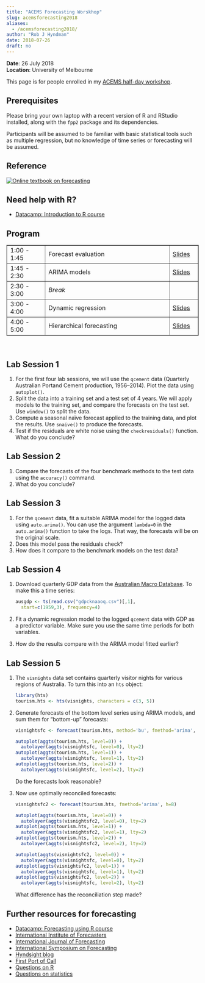 ```yaml
---
title: "ACEMS Forecasting Worskhop"
slug: acemsforecasting2018
aliases:
  - /acemsforecasting2018/
author: "Rob J Hyndman"
date: 2018-07-26
draft: no
---
```


**Date**: 26 July 2018<br>
**Location**: University of Melbourne

This page is for people enrolled in my [ACEMS half-day workshop](https://acems.org.au/events/acems-ecr-retreat-mid-year-2018).

## Prerequisites

Please bring your own laptop with a recent version of R and RStudio installed, along with the `fpp2` package and its dependencies.

Participants will be assumed to be familiar with basic statistical tools such as multiple regression, but no knowledge of time series or forecasting will be assumed.

## Reference

<a href="http://OTexts.org/fpp2" target="_new">
![Online textbook on forecasting](https://otexts.org/fpp2/fpp2_cover.jpg)
</a>

## Need help with R?

* [Datacamp: Introduction to R course](https://www.datacamp.com/courses/free-introduction-to-r)

## Program

<table border=1 cellpadding=2 cellspacing=5 width=100%>
<col width="20%">
<col width="65%">
<col width="15%">
<tr>
  <td>1:00 - 1:45</td>
  <td>Forecast evaluation</td>
  <td><a href="/acemsforecasting2018/1-Forecast-Evaluation.pdf" target="_new">Slides</a></td>
</tr>
<tr>
  <td>1:45 - 2:30</td>
  <td>ARIMA models</td>
  <td><a href="/acemsforecasting2018/2-ARIMA.pdf" target="_new">Slides</a></td>
</tr>
<tr>
  <td>2:30 - 3:00</td>
  <td><em>Break</em></td><td></td>
</tr>
<tr>
  <td>3:00 - 4:00</td>
  <td>Dynamic regression</td>
  <td><a href="/acemsforecasting2018/3-Dynamic-Regression.pdf" target="_new">Slides</a></td>
</tr>
<tr>
  <td>4:00 - 5:00</td>
  <td>Hierarchical forecasting</td>
  <td><a href="/acemsforecasting2018/4-Hierarchical.pdf" target="_new">Slides</a></td>
</tr>
</table>

&nbsp;

## Lab Session 1

 1. For the first four lab sessions, we will use the `qcement` data (Quarterly Australian Portand Cement production, 1956--2014). Plot the data using `autoplot()`.
 2. Split the data into a training set and a test set of 4 years. We will apply models to the training set, and compare the forecasts on the test set. Use `window()` to split the data.
 3. Compute a seasonal naïve forecast applied to the training data, and plot the results. Use `snaive()` to produce the forecasts.
 4. Test if the residuals are white noise using the `checkresiduals()` function. What do you conclude?

## Lab Session 2

  1. Compare the forecasts of the four benchmark methods to the test data using the `accuracy()` command.
  2. What do you conclude?

## Lab Session 3

  1. For the `qcement` data, fit a suitable ARIMA model for the logged data using `auto.arima()`. You can use the argument `lambda=0` in the `auto.arima()` function to take the logs. That way, the forecasts will be on the original scale.
  2. Does this model pass the residuals check?
  3. How does it compare to the benchmark models on the test data?

## Lab Session 4

  1. Download quarterly GDP data from the [Australian Macro Database](http://ausmacrodata.org/series.php?id=gdpcknaaoq). To make this a time series:

     ```r
     ausgdp <- ts(read.csv("gdpcknaaoq.csv")[,1],
       start=c(1959,3), frequency=4)
     ```

  2. Fit a dynamic regression model to the logged `qcement` data with GDP as a predictor variable. Make sure you use the same time periods for both variables.
  3. How do the results compare with the ARIMA model fitted earlier?

## Lab Session 5

  1. The `visnights` data set contains quarterly visitor nights for various regions of Australia. To turn this into an `hts` object:

      ```r
      library(hts)
      tourism.hts <- hts(visnights, characters = c(3, 5))
      ```

  2. Generate forecasts of the bottom level series using ARIMA models, and sum them for "bottom-up" forecasts:

      ```r
      visnightsfc <- forecast(tourism.hts, method='bu', fmethod='arima', h=8)

      autoplot(aggts(tourism.hts, level=0)) +
        autolayer(aggts(visnightsfc, level=0), lty=2)
      autoplot(aggts(tourism.hts, level=1)) +
        autolayer(aggts(visnightsfc, level=1), lty=2)
      autoplot(aggts(tourism.hts, level=2)) +
        autolayer(aggts(visnightsfc, level=2), lty=2)
      ```

      Do the forecasts look reasonable?

  3. Now use optimally reconciled forecasts:

      ```r
      visnightsfc2 <- forecast(tourism.hts, fmethod='arima', h=8)

      autoplot(aggts(tourism.hts, level=0)) +
        autolayer(aggts(visnightsfc2, level=0), lty=2)
      autoplot(aggts(tourism.hts, level=1)) +
        autolayer(aggts(visnightsfc2, level=1), lty=2)
      autoplot(aggts(tourism.hts, level=2)) +
        autolayer(aggts(visnightsfc2, level=2), lty=2)

      autoplot(aggts(visnightsfc2, level=0)) +
        autolayer(aggts(visnightsfc, level=0), lty=2)
      autoplot(aggts(visnightsfc2, level=1)) +
        autolayer(aggts(visnightsfc, level=1), lty=2)
      autoplot(aggts(visnightsfc2, level=2)) +
        autolayer(aggts(visnightsfc, level=2), lty=2)
      ```

      What difference has the reconciliation step made?

## Further resources for forecasting

* [Datacamp: Forecasting using R course](https://www.datacamp.com/courses/forecasting-using-r)
* [International Institute of Forecasters](https://forecasters.org)
* [International Journal of Forecasting](https://ijf.forecasters.org/)
* [International Symposium on Forecasting](https://isf.forecasters.org/)
* [Hyndsight blog](https://robjhyndman.com/hyndsight/)
* [First Port of Call](https://fpc.forecasters.org/)
* [Questions on R](https://stackoverflow.com/questions/tagged/forecasting)
* [Questions on statistics](https://stats.stackexchange.com/questions/tagged/forecasting)


